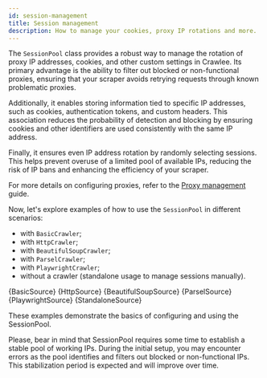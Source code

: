 ```yaml
---
id: session-management
title: Session management
description: How to manage your cookies, proxy IP rotations and more.
---
```




The <ApiLink to="class/SessionPool">`SessionPool`</ApiLink> class provides a robust way to manage the rotation of proxy IP addresses, cookies, and other custom settings in Crawlee. Its primary advantage is the ability to filter out blocked or non-functional proxies, ensuring that your scraper avoids retrying requests through known problematic proxies.

Additionally, it enables storing information tied to specific IP addresses, such as cookies, authentication tokens, and custom headers. This association reduces the probability of detection and blocking by ensuring cookies and other identifiers are used consistently with the same IP address.

Finally, it ensures even IP address rotation by randomly selecting sessions. This helps prevent overuse of a limited pool of available IPs, reducing the risk of IP bans and enhancing the efficiency of your scraper.

For more details on configuring proxies, refer to the [Proxy management](./proxy-management) guide.

Now, let's explore examples of how to use the <ApiLink to="class/SessionPool">`SessionPool`</ApiLink> in different scenarios:
- with <ApiLink to="class/BasicCrawler">`BasicCrawler`</ApiLink>;
- with <ApiLink to="class/HttpCrawler">`HttpCrawler`</ApiLink>;
- with <ApiLink to="class/BeautifulSoupCrawler">`BeautifulSoupCrawler`</ApiLink>;
- with <ApiLink to="class/ParselCrawler">`ParselCrawler`</ApiLink>;
- with <ApiLink to="class/PlaywrightCrawler">`PlaywrightCrawler`</ApiLink>;
- without a crawler (standalone usage to manage sessions manually).

<Tabs groupId="session_pool">
    <TabItem value="basic" label="BasicSource">
        <CodeBlock language="py">
            {BasicSource}
        </CodeBlock>
    </TabItem>
    <TabItem value="http" label="HttpCrawler">
        <CodeBlock language="py">
            {HttpSource}
        </CodeBlock>
    </TabItem>
    <TabItem value="beautifulsoup" label="BeautifulSoupCrawler">
        <CodeBlock language="py">
            {BeautifulSoupSource}
        </CodeBlock>
    </TabItem>
    <TabItem value="parsel" label="ParselCrawler">
        <CodeBlock language="py">
            {ParselSource}
        </CodeBlock>
    </TabItem>
    <TabItem value="playwright" label="PlaywrightCrawler">
        <CodeBlock language="py">
            {PlaywrightSource}
        </CodeBlock>
    </TabItem>
    <TabItem value="standalone" label="Standalone">
        <CodeBlock language="py">
            {StandaloneSource}
        </CodeBlock>
    </TabItem>
</Tabs>

These examples demonstrate the basics of configuring and using the <ApiLink to="class/SessionPool">SessionPool</ApiLink>.

Please, bear in mind that <ApiLink to="class/SessionPool">SessionPool</ApiLink> requires some time to establish a stable pool of working IPs. During the initial setup, you may encounter errors as the pool identifies and filters out blocked or non-functional IPs. This stabilization period is expected and will improve over time.
